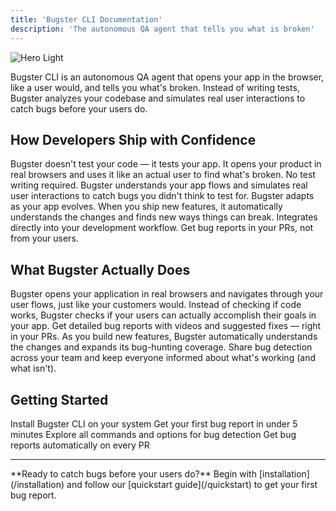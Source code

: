 ```yaml
---
title: 'Bugster CLI Documentation'
description: 'The autonomous QA agent that tells you what is broken'
---
```


<img
  className="block dark:hidden"
  src="/images/hero-light.svg"
  alt="Hero Light"
/>

Bugster CLI is an autonomous QA agent that opens your app in the browser, like a user would, and tells you what's broken. Instead of writing tests, Bugster analyzes your codebase and simulates real user interactions to catch bugs before your users do.

## How Developers Ship with Confidence

<CardGroup cols={2}>
  <Card title="Autonomous Bug Detection" icon="bug">
    Bugster doesn't test your code — it tests your app. It opens your product in real browsers and uses it like an actual user to find what's broken.
  </Card>

  <Card title="Real User Simulation" icon="user">
    No test writing required. Bugster understands your app flows and simulates real user interactions to catch bugs you didn't think to test for.
  </Card>

  <Card title="Zero Maintenance QA" icon="shield">
    Bugster adapts as your app evolves. When you ship new features, it automatically understands the changes and finds new ways things can break.
  </Card>

  <Card title="Built for PR Workflows" icon="git-branch">
    Integrates directly into your development workflow. Get bug reports in your PRs, not from your users.
  </Card>
</CardGroup>

## What Bugster Actually Does

<AccordionGroup>
  <Accordion icon="magnifying-glass" title="Analyzes Your App Like a User">
    Bugster opens your application in real browsers and navigates through your user flows, just like your customers would.
  </Accordion>
  
  <Accordion icon="bug" title="Finds What's Actually Broken">
    Instead of checking if code works, Bugster checks if your users can actually accomplish their goals in your app.
  </Accordion>
  
  <Accordion icon="comment" title="Reports Bugs in Context">
    Get detailed bug reports with videos and suggested fixes — right in your PRs.
  </Accordion>
  
  <Accordion icon="brain" title="Learns Your App Continuously">
    As you build new features, Bugster automatically understands the changes and expands its bug-hunting coverage.
  </Accordion>
  
  <Accordion icon="users" title="Works with Your Team">
    Share bug detection across your team and keep everyone informed about what's working (and what isn't).
  </Accordion>
</AccordionGroup>

## Getting Started

<CardGroup cols={2}>
  <Card title="Installation" icon="download" href="/installation">
    Install Bugster CLI on your system
  </Card>
  
  <Card title="Quick Start" icon="rocket" href="/quickstart">
    Get your first bug report in under 5 minutes
  </Card>
  
  <Card title="CLI Reference" icon="book" href="/cli-usage-reference">
    Explore all commands and options for bug detection
  </Card>
  
  <Card title="GitHub Integration" icon="github" href="/integrations/github">
    Get bug reports automatically on every PR
  </Card>
</CardGroup> 

---

<Info>
  **Ready to catch bugs before your users do?** Begin with [installation](/installation) and follow our [quickstart guide](/quickstart) to get your first bug report.
</Info> 